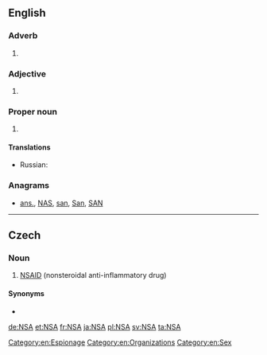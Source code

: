 {{also|-nsa|-nsä}}
==English==

===Adverb===
{{en-adv|-}}

# {{initialism of|no strings attached}}

===Adjective===
{{en-adj|-}}

# {{initialism of|[[not]] [[sexually]] [[active]]}}

===Proper noun===
{{en-proper noun}}

# {{context|government|US|lang=en}} {{initialism of|w:National Security Agency|National Security Agency}}

====Translations====
{{trans-top|initialism: National Security Agency}}
* Russian: {{t|ru|АНБ|n|tr=a-en-bɛ́}}
{{trans-mid}}
{{trans-bottom}}

===Anagrams===
* [[ans.#English|ans.]], [[NAS#English|NAS]], [[san#English|san]], [[San#English|San]], [[SAN#English|SAN]]

[[Category:en:Espionage]]
[[Category:en:Organizations]]
[[Category:en:Sex]]

----

==Czech==

===Noun===
{{head|cs|noun}}

# [[NSAID]] (nonsteroidal anti-inflammatory drug)

====Synonyms====
* {{l|cs|nesteroidní antiflogistikum}}

[[de:NSA]]
[[et:NSA]]
[[fr:NSA]]
[[ja:NSA]]
[[pl:NSA]]
[[sv:NSA]]
[[ta:NSA]]